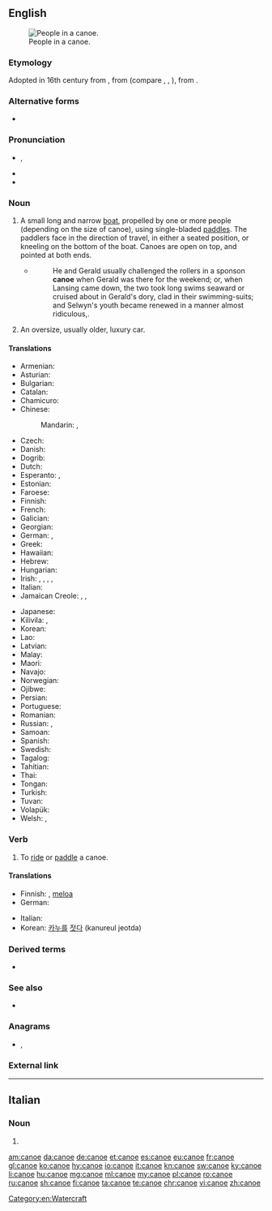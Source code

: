 {{also|canoë|canoé}}
==English==
[[Image:Muskoka canoe.jpg|thumb|right|People in a canoe.]]

===Etymology===
Adopted in 16th century from {{etyl|es|en}} {{m|es|canoa}}, from {{etyl|tnq|en}} {{m|tnq|kanowa|*kanowa|dugout canoe}} (compare {{etyl|arw|-}} {{m|arw|kanoa||canoe}}, {{etyl|guc|-}} {{m|guc|anuwa}}, {{m|guc|anua||boat, canoe}}), from {{etyl|awd-pro|en}} {{m|awd-pro|*kanawa}}.

===Alternative forms===
* {{l|en|kanuu}} {{qualifier|Jamaican English}}

===Pronunciation===
* {{enPR|kə-no͞o'}}, {{IPA|/kəˈnuː/|lang=en}}
* {{audio|En-us-canoe.ogg|Audio (US)|lang=en}}
* {{rhymes|uː|lang=en}}

===Noun===
{{en-noun}}

# A small long and narrow [[boat]], propelled by one or more people (depending on the size of canoe), using single-bladed [[paddle]]s. The paddlers face in the direction of travel, in either a seated position, or kneeling on the bottom of the boat. Canoes are open on top, and pointed at both ends.
#* {{RQ:Chmbrs YngrSt|IX}}
#*: He and Gerald usually challenged the rollers in a sponson '''canoe''' when Gerald was there for the weekend; or, when Lansing came down, the two took long swims seaward or cruised about in Gerald's dory, clad in their swimming-suits; and Selwyn's youth became renewed in a manner almost ridiculous,{{nb...}}.
# {{lb|en|slang}} An oversize, usually older, luxury car.

====Translations====
{{trans-top|small long and narrow boat}}
* Armenian: {{t|hy|կանոե}}
* Asturian: {{t|ast|canoa|f}}
* Bulgarian: {{t|bg|кану|n}}
* Catalan: {{t|ca|canoa|f}}
* Chamicuro: {{t|ccc|pi'tochi}}
* Chinese:
*: Mandarin: {{t+|cmn|獨木舟|sc=Hani}}, {{t+|cmn|独木舟|tr=dúmùzhōu|sc=Hani}}
* Czech: {{t+|cs|kánoe|f}}
* Danish: {{t+|da|kano}}
* Dogrib: {{t|dgr|elà}}
* Dutch: {{t+|nl|kano|m}}
* Esperanto: {{t|eo|kanuo}}, {{t|eo|kanoto}}
* Estonian: {{t|et|kanuu}}
* Faroese: {{t|fo|kano|f}}
* Finnish: {{t+|fi|kanootti}}
* French: {{t+|fr|canoë|m}}
* Galician: {{t+|gl|canoa|f}}
* Georgian: {{t|ka|ბაიდარა}}
* German: {{t+|de|Kanu|n}}, {{t+|de|Kanadier|m}}
* Greek: {{t+|el|κανό|n}}
* Hawaiian: {{t|haw|waʻa}}
* Hebrew: {{t|he|סירת קנו}}
* Hungarian: {{t+|hu|kenu}}
* Irish: {{t|ga|canú|m}}, {{t|ga|báidín|m}}, {{t+|ga|curach|f}}, {{t|ga|curachán|m}}, {{t|ga|curach chaol|f}}
* Italian: {{t|it|canoa|f}}
* Jamaican Creole: {{t|jam|kianuu}}, {{t|jam|kianu}}, {{t|jam|kunu}}
{{trans-mid}}
* Japanese: {{t+|ja|カヌー|tr=kanū}}
* Kilivila: {{t|kij|waga}}, {{t|kij|masawa}} {{qualifier|for Kula exchange}}
* Korean: {{t|ko|카누|tr=kanu}}
* Lao: {{t-needed|lo}}
* Latvian: {{t|lv|kanu laiva}}
* Malay: {{t|ms|kanu}}
* Maori: {{t|mi|waka}}
* Navajo: {{t|nv|tsin naaʼeeł}}
* Norwegian: {{t|no|kano|m}}
* Ojibwe: {{t|oj|jiimaan}}
* Persian: {{t|fa|کانو}}
* Portuguese: {{t+|pt|canoa|f}}
* Romanian: {{t+|ro|canoe|f}}
* Russian: {{t+|ru|кано́э|n}}, {{t+|ru|байда́рка|f}}
* Samoan: {{t|sm|vaʻa}}
* Spanish: {{t+|es|canoa|f}}
* Swedish: {{t+|sv|kanot}}
* Tagalog: {{t|tl|lunday}}
* Tahitian: {{t|ty|vaʻa}}
* Thai: {{t|th|เรือแจว|tr=reua jaew|sc=Thai}}
* Tongan: {{t|to|vaka}}
* Turkish: {{t+|tr|kano}}
* Tuvan: {{t|tyv|хеме}}
* Volapük: {{t|vo|kanud}}
* Welsh: {{t|cy|ceufad}}, {{t|cy|canŵ}}
{{trans-bottom}}

{{trans-top|slang: an oversized luxury car}}
{{trans-mid}}
{{trans-bottom}}

===Verb===
{{en-verb|d}}

# To [[ride]] or [[paddle]] a canoe.

====Translations====
{{trans-top|to ride or paddle a canoe}}
* Finnish: {{t+|fi|meloa}}, [[meloa#Finnish|meloa]] {{t+|fi|kanootti|alt=kanootilla}}
* German: {{t+|de|paddeln}}
{{trans-mid}}
* Italian: {{t|it|andare in canoa}}
* Korean: [[카누]]를 [[젓다]] (kanureul jeotda)
{{trans-bottom}}

===Derived terms===
* {{l|en|canoeist}}

===See also===
* {{l|en|kayak}}

===Anagrams===
* {{l|en|ocean}}, {{l|en|Ocean}}

===External link===
{{pedia}}

[[Category:en:Watercraft]]

----

==Italian==

===Noun===
{{head|it|noun plural form|g=f}}

# {{plural of|canoa|lang=it}}

[[am:canoe]]
[[da:canoe]]
[[de:canoe]]
[[et:canoe]]
[[es:canoe]]
[[eu:canoe]]
[[fr:canoe]]
[[gl:canoe]]
[[ko:canoe]]
[[hy:canoe]]
[[io:canoe]]
[[it:canoe]]
[[kn:canoe]]
[[sw:canoe]]
[[ky:canoe]]
[[li:canoe]]
[[hu:canoe]]
[[mg:canoe]]
[[ml:canoe]]
[[my:canoe]]
[[pl:canoe]]
[[ro:canoe]]
[[ru:canoe]]
[[sh:canoe]]
[[fi:canoe]]
[[ta:canoe]]
[[te:canoe]]
[[chr:canoe]]
[[vi:canoe]]
[[zh:canoe]]